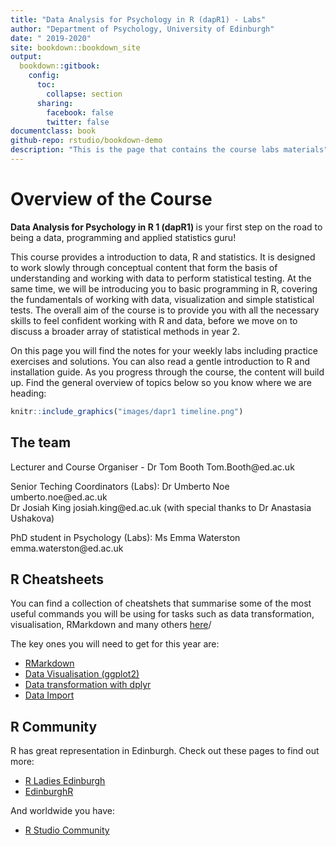 ```yaml
--- 
title: "Data Analysis for Psychology in R (dapR1) - Labs"
author: "Department of Psychology, University of Edinburgh"
date: " 2019-2020"
site: bookdown::bookdown_site
output: 
  bookdown::gitbook:
    config:
      toc:
        collapse: section
      sharing:
        facebook: false
        twitter: false
documentclass: book
github-repo: rstudio/bookdown-demo
description: "This is the page that contains the course labs materials"
---
```



# Overview of the Course{-}

**Data Analysis for Psychology in R 1 (dapR1) **is your first step on the road to being a data, programming and applied statistics guru! 

This course provides a introduction to data, R and statistics. It is designed to work slowly through conceptual content that form the basis of understanding and working with data to perform statistical testing. At the same time, we will be introducing you to basic programming in R, covering the fundamentals of working with data, visualization and simple statistical tests. The overall aim of the course is to provide you with all the necessary skills to feel confident working with R and data, before we move on to discuss a broader array of statistical methods in year 2.

On this page you will find the notes for your weekly labs including practice exercises and solutions. You can also read a gentle introduction to R and installation guide. As you progress through the course, the content will build up. Find the general overview of topics below so you know where we are heading:

```r
knitr::include_graphics("images/dapr1 timeline.png")
```


## The team{-}

Lecturer and Course Organiser - Dr Tom Booth Tom.Booth@ed.ac.uk 

Senior Teching Coordinators (Labs): 
Dr Umberto Noe umberto.noe@ed.ac.uk  
Dr Josiah King josiah.king@ed.ac.uk
(with special thanks to Dr Anastasia Ushakova)

PhD student in Psychology (Labs): Ms Emma Waterston emma.waterston@ed.ac.uk  



## R Cheatsheets{-}
You can find a collection of cheatshets that summarise some of the most useful commands you will be using for tasks such as data transformation, visualisation, RMarkdown and many others [here](https://www.rstudio.com/resources/cheatsheets/)/

The key ones you will need to get for this year are:

- [RMarkdown](https://github.com/rstudio/cheatsheets/raw/master/rmarkdown-2.0.pdf)
- [Data Visualisation (ggplot2)](https://github.com/rstudio/cheatsheets/raw/master/data-visualization-2.1.pdf)
- [Data transformation with dplyr](https://github.com/rstudio/cheatsheets/raw/master/data-transformation.pdf)
- [Data Import](https://github.com/rstudio/cheatsheets/raw/master/data-import.pdf)


## R Community{-}
R has great representation in Edinburgh. Check out these pages to find out more:

- [R Ladies Edinburgh](https://www.meetup.com/rladies-edinburgh/)
- [EdinburghR](http://edinbr.org)

And worldwide you have:

- [R Studio Community](https://community.rstudio.com)


